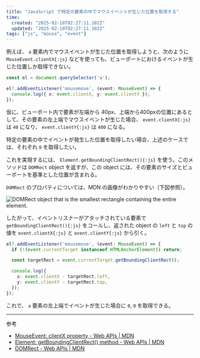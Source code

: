 ```yaml
---
title: "JavaScript で特定の要素の中でマウスイベントが生じた位置を取得する"
time:
  created: "2025-02-18T02:27:11.102Z"
  updated: "2025-02-18T02:27:11.102Z"
tags: ["js", "mouse", "event"]
---
```


例えば、 `a` 要素内でマウスイベントが生じた位置を取得しようと、次のように `MouseEvent.clientX{:js}` などを使っても、ビューポートにおけるイベントが生じた位置しか取得できない。

```ts title="TypeScript"
const el = document.querySelector('a');

el?.addEventListener('mousemove', (event: MouseEvent) => {
  console.log({ x: event.clientX, y: event.clientY });
});
```

仮に、ビューポート内で要素が左端から 40px、上端から400pxの位置にあるとして、その要素の左上端でマウスイベントが生じた場合、 `event.clientX{:js}` は `40` になり、 `event.clientY{:js}` は `400` になる。

特定の要素の中でイベントが発生した位置を取得したい場合、上述のケースでは、それぞれ `0` を取得したい。

これを実現するには、 `Element.getBoundingClientRect(){:js}` を使う。このメソッドは `DOMRect` object を返すが、この object には、その要素のサイズとビューポートを基準とした位置が含まれる。

`DOMRect` のプロパティについては、MDN の画像がわかりやすい（下図参照）。

<Image className="rounded-none" src="https://developer.mozilla.org/en-US/docs/Web/API/Element/getBoundingClientRect/element-box-diagram.png" alt="DOMRect object that is the smallest rectangle containing the entire element." caption="Element: getBoundingClientRect() method - Web APIs | MDN" />

したがって、イベントリスナーがアタッチされている要素で `getBoundingClientRect(){:js}` をコールし、返された object の `left` と `top` の値を `event.clientX{:js}` と `event.clientY{:js}` から引く。

```ts title="TypeScript"
el?.addEventListener('mousemove', (event: MouseEvent) => {
  if (!(event.currentTarget instanceof HTMLAnchorElement)) return;

  const targetRect = event.currentTarget.getBoundingClientRect();

  console.log({
    x: event.clientX - targetRect.left,
    y: event.clientY - targetRect.top,
  });
});
```

これで、 `a` 要素の左上端でイベントが生じた場合に `0`, `0` を取得できる。

---

参考

- [MouseEvent: clientX property - Web APIs | MDN](https://developer.mozilla.org/en-US/docs/Web/API/MouseEvent/clientX)
- [Element: getBoundingClientRect() method - Web APIs | MDN](https://developer.mozilla.org/en-US/docs/Web/API/Element/getBoundingClientRect)
- [DOMRect - Web APIs | MDN](https://developer.mozilla.org/en-US/docs/Web/API/DOMRect)
